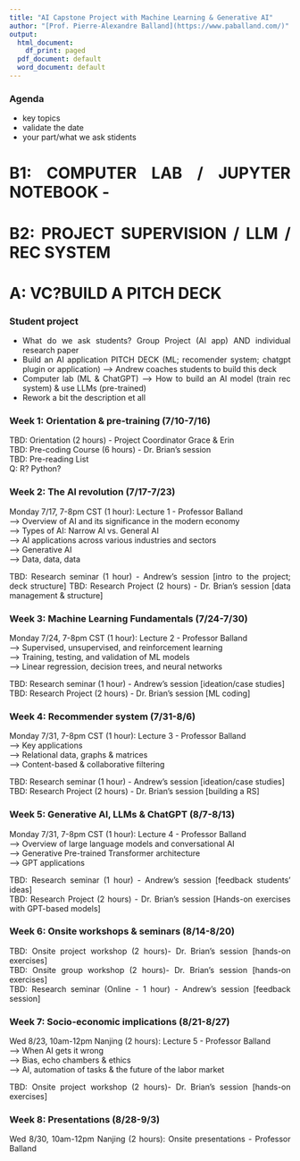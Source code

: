 ```yaml
---
title: "AI Capstone Project with Machine Learning & Generative AI"
author: "[Prof. Pierre-Alexandre Balland](https://www.paballand.com/)"
output:
  html_document:
    df_print: paged
  pdf_document: default
  word_document: default
---
```


<style>
body {
text-align: justify}
</style>

### Agenda 
- key topics
- validate the date
- your part/what we ask stidents

# B1: COMPUTER LAB / JUPYTER NOTEBOOK - 
# B2: PROJECT SUPERVISION / LLM / REC SYSTEM
# A: VC?BUILD A PITCH DECK 


### **Student project**    
- What do we ask students? Group Project (AI app) AND individual research paper   
- Build an AI application PITCH DECK (ML; recomender system; chatgpt plugin or application)
--> Andrew coaches students to build this deck    
- Computer lab (ML & ChatGPT)
--> How to build an AI model (train rec system) & use LLMs (pre-trained)   
- Rework a bit the description et all   

### **Week 1: Orientation & pre-training (7/10-7/16)**      
TBD: Orientation (2 hours) - Project Coordinator Grace & Erin    
TBD: Pre-coding Course (6 hours) - Dr. Brian’s session    
TBD: Pre-reading List  
Q: R? Python? 

### **Week 2: The AI revolution (7/17-7/23)**    
Monday 7/17, 7-8pm CST (1 hour): Lecture 1 - Professor Balland   
  --> Overview of AI and its significance in the modern economy   
  --> Types of AI: Narrow AI vs. General AI   
  --> AI applications across various industries and sectors   
  --> Generative AI   
  --> Data, data, data   

TBD: Research seminar (1 hour) - Andrew’s session [intro to the project; deck structure]
TBD: Research Project (2 hours) - Dr. Brian’s session [data management & structure]

### **Week 3: Machine Learning Fundamentals (7/24-7/30)**    
Monday 7/24, 7-8pm CST (1 hour): Lecture 2 - Professor Balland   
  --> Supervised, unsupervised, and reinforcement learning   
  --> Training, testing, and validation of ML models     
  --> Linear regression, decision trees, and neural networks    

TBD: Research seminar (1 hour) - Andrew’s session [ideation/case studies]    
TBD: Research Project (2 hours) - Dr. Brian’s session [ML coding]    

### **Week 4: Recommender system (7/31-8/6)**    
Monday 7/31, 7-8pm CST (1 hour): Lecture 3 - Professor Balland   
  --> Key applications       
  --> Relational data, graphs & matrices        
  --> Content-based & collaborative filtering    

TBD: Research seminar (1 hour) - Andrew’s session [ideation/case studies]    
TBD: Research Project (2 hours) - Dr. Brian’s session [building a RS]   

### **Week 5: Generative AI, LLMs & ChatGPT (8/7-8/13)**    
Monday 7/31, 7-8pm CST (1 hour): Lecture 4 - Professor Balland   
  --> Overview of large language models and conversational AI          
  --> Generative Pre-trained Transformer architecture                 
  --> GPT applications     

TBD: Research seminar (1 hour) - Andrew’s session [feedback students' ideas]    
TBD: Research Project (2 hours) - Dr. Brian’s session [Hands-on exercises with GPT-based models]   

### **Week 6: Onsite workshops & seminars (8/14-8/20)**    

TBD: Onsite project workshop (2 hours)- Dr. Brian’s session [hands-on exercises]  
TBD: Onsite group workshop (2 hours)- Dr. Brian’s session [hands-on exercises]      
TBD: Research seminar (Online - 1 hour) - Andrew’s session [feedback session]   

### **Week 7: Socio-economic implications (8/21-8/27)**    
Wed 8/23, 10am-12pm Nanjing (2 hours): Lecture 5 - Professor Balland   
  --> When AI gets it wrong            
  --> Bias, echo chambers & ethics                    
  --> AI, automation of tasks & the future of the labor market       

TBD: Onsite project workshop (2 hours)- Dr. Brian’s session [hands-on exercises]     

### **Week 8: Presentations (8/28-9/3)**    
Wed 8/30, 10am-12pm Nanjing (2 hours): Onsite presentations - Professor Balland   


